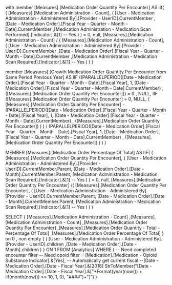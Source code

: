 


with member
[Measures].[Medication Order Quantity Per Encounter] AS 
iif(
	(
		[Measures].[Medication Administration - Count], 
		(
			[User - Medication Administration - Administered By].[Provider - UserID].CurrentMember
			,[Date - Medication Order].[Fiscal Year - Quarter - Month - Date].CurrentMember 
			,[Medication Administration - Medication Scan Performed].[Indicator].&[1] -- Yes
		)
	) = 0,
	null,
	[Measures].[Medication Administration - Count] / 
	( 
		[Measures].[Medication Administration - Count], 
		(
			[User - Medication Administration - Administered By].[Provider - UserID].CurrentMember
			,[Date - Medication Order].[Fiscal Year - Quarter - Month - Date].CurrentMember 
			,[Medication Administration - Medication Scan Required].[Indicator].&[1] -- Yes
		)
	)
)

member [Measures].[Growth Medication Order Quantity Per Encounter from Same Period Previous Year] AS 
IIF ((PARALLELPERIOD([Date - Medication Order].[Fiscal Year - Quarter - Month - Date].[Fiscal Year], 1, [Date - Medication Order].[Fiscal Year - Quarter - Month - Date].CurrentMember) , ([Measures].[Medication Order Quantity Per Encounter])) = 0  , NULL,
    IIF ([Measures].[Medication Order Quantity Per Encounter] = 0, NULL,
            (
            [Measures].[Medication Order Quantity Per Encounter] - 
            (PARALLELPERIOD([Date - Medication Order].[Fiscal Year - Quarter - Month - Date].[Fiscal Year], 1, [Date - Medication Order].[Fiscal Year - Quarter - Month - Date].CurrentMember) , ([Measures].[Medication Order Quantity Per Encounter])
                            )
            )
            / (PARALLELPERIOD([Date - Medication Order].[Fiscal Year - Quarter - Month - Date].[Fiscal Year], 1, [Date - Medication Order].[Fiscal Year - Quarter - Month - Date].CurrentMember) , ([Measures].[Medication Order Quantity Per Encounter])
            )
        )
) 


MEMBER [Measures].[Medication Order Percentage Of Total]
 AS 
IIF(
	(
		[Measures].[Medication Order Quantity Per Encounter], 
		(
			[User - Medication Administration - Administered By].[Provider - UserID].CurrentMember.Parent,
			[Date - Medication Order].[Date - Month].CurrentMember.Parent,
			[Medication Administration - Medication Scan Required].[Indicator].&[1] -- Yes
		)
	) = 0, 
	null,
	[Measures].[Medication Order Quantity Per Encounter]
	/(
		[Measures].[Medication Order Quantity Per Encounter], 
		(
			[User - Medication Administration - Administered By].[Provider - UserID].CurrentMember.Parent,
			[Date - Medication Order].[Date - Month].CurrentMember.Parent,
			[Medication Administration - Medication Scan Required].[Indicator].&[1] -- Yes
		)
	)
)


SELECT 
{
[Measures].[Medication Administration - Count]
,[Measures].[Medication Administration - Count]
,[Measures].[Medication Order Quantity Per Encounter]
,[Measures].[Medication Order Quantity - Total - Percentage Of Total]
,[Measures].[Medication Order Percentage Of Total]
} on 0
, non empty 
{
(
[User - Medication Administration - Administered By].[Provider - UserID].children
,[Date - Medication Order].[Date - Month].children
)
} ON 1
FROM 
	[Analytics] 
WHERE 
(
-- Need completed encounter filter
-- Need opoid filter
--[Medication].[Medication - Opioid Substance Indicator].&[Yes],
-- Automatically get current fiscal
--[Date - Medication Order].[Date - Fiscal Year].&[2018]
StrToMember("[Date - Medication Order].[Date - Fiscal Year].&["+Format(year(now()) + iif(month(now()) >= 10, 1, 0), "####")+"]")
)


